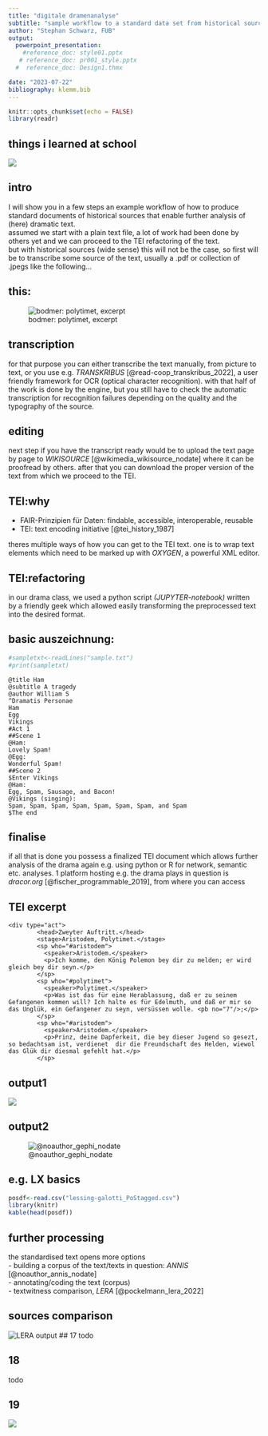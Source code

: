 ```yaml
---
title: "digitale dramenanalyse"
subtitle: "sample workflow to a standard data set from historical sources"
author: "Stephan Schwarz, FUB"
output: 
  powerpoint_presentation:
    #reference_doc: style01.pptx
   # reference_doc: pr001_style.pptx
  #  reference_doc: Design1.thmx

date: "2023-07-22"
bibliography: klemm.bib
---
```


```r
knitr::opts_chunk$set(echo = FALSE)
library(readr)
```

## things i learned at school
![](figure-html/hison1.jpeg)

## intro
I will show you in a few steps an example workflow of how to produce standard documents of historical sources that enable further analysis of (here) dramatic text.     
assumed we start with a plain text file, a lot of work had been done by others yet and we can proceed to the TEI refactoring of the text.   
but with historical sources (wide sense) this will not be the case, so first will be to transcribe some source of the text, usually a .pdf or collection of .jpegs like the following...

## this:
![bodmer: polytimet, excerpt](figure-html/bodmer_polytimet_1760-0007.jpg)

## transcription
for that purpose you can either transcribe the text manually, from picture to text, or you use e.g. *TRANSKRIBUS* [@read-coop_transkribus_2022], a user friendly framework for OCR (optical character recognition). with that half of the work is done by the engine, but you still have to check the automatic transcription for recognition failures depending on the quality and the typography of the source.

## editing
next step if you have the transcript ready would be to upload the text page by page to *WIKISOURCE* [@wikimedia_wikisource_nodate] where it can be proofread by others. after that you can download the proper version of the text from which we proceed to the TEI.

## TEI:why
- FAIR-Prinzipien für Daten: findable, accessible, interoperable, reusable
- TEI: text encoding initiative [@tei_history_1987]

theres multiple ways of how you can get to the TEI text. one is to wrap text elements which need to be marked up with *OXYGEN*, a powerful XML editor.

## TEI:refactoring
in our drama class, we used a python script *(JUPYTER-notebook)* written by a friendly geek which allowed easily transforming the preprocessed text into the desired format. 

## basic auszeichnung:
``` r
#sampletxt<-readLines("sample.txt")
#print(sampletxt)
```
```
@title Ham 
@subtitle A tragedy
@author William S
^Dramatis Personae
Ham
Egg
Vikings
#Act 1
##Scene 1
@Ham: 
Lovely Spam! 
@Egg: 
Wonderful Spam!
##Scene 2
$Enter Vikings
@Ham: 
Egg, Spam, Sausage, and Bacon! 
@Vikings (singing):
Spam, Spam, Spam, Spam, Spam, Spam, Spam, and Spam
$The end
```


## finalise
if all that is done you possess a finalized TEI document which allows further analysis of the drama again e.g. using python or R for network, semantic etc. analyses. 1 platform hosting e.g. the drama plays in question is *dracor.org* [@fischer_programmable_2019], from where you can access 

## TEI excerpt
```
<div type="act">
        <head>Zweyter Auftritt.</head>
        <stage>Aristodem, Polytimet.</stage>
        <sp who="#aristodem">
          <speaker>Aristodem.</speaker>
          <p>Ich komme, den König Polemon bey dir zu melden; er wird gleich bey dir seyn.</p>
        </sp>
        <sp who="#polytimet">
          <speaker>Polytimet.</speaker>
          <p>Was ist das für eine Herablassung, daß er zu seinem Gefangenen kommen will? Ich halte es für Edelmuth, und daß er mir so das Unglük, ein Gefangener zu seyn, versüssen wolle. <pb no="7"/>;</p>
        </sp>
        <sp who="#aristodem">
          <speaker>Aristodem.</speaker>
          <p>Prinz, deine Dapferkeit, die bey dieser Jugend so gesezt, so bedachtsam ist, verdienet  dir die Freundschaft des Helden, wiewol das Glük dir diesmal gefehlt hat.</p>
        </sp>
```

## output1
![](figure-html/typetoken.png)

## output2
![@noauthor_gephi_nodate](figure-html/klemm_gephi_vis_002.png)


## e.g. LX basics

```r
posdf<-read.csv("lessing-galotti_PoStagged.csv")
library(knitr)
kable(head(posdf))
```

## further processing

the standardised text opens more options  
- building a corpus of the text/texts in question: *ANNIS* [@noauthor_annis_nodate]   
- annotating/coding the text (corpus)   
- textwitness comparison, *LERA* [@pockelmann_lera_2022]

## sources comparison
![LERA output](figure-html/klemm_lera.png)
## 17
todo

## 18
todo

## 19
![](figure-html/hison2.jpeg)






